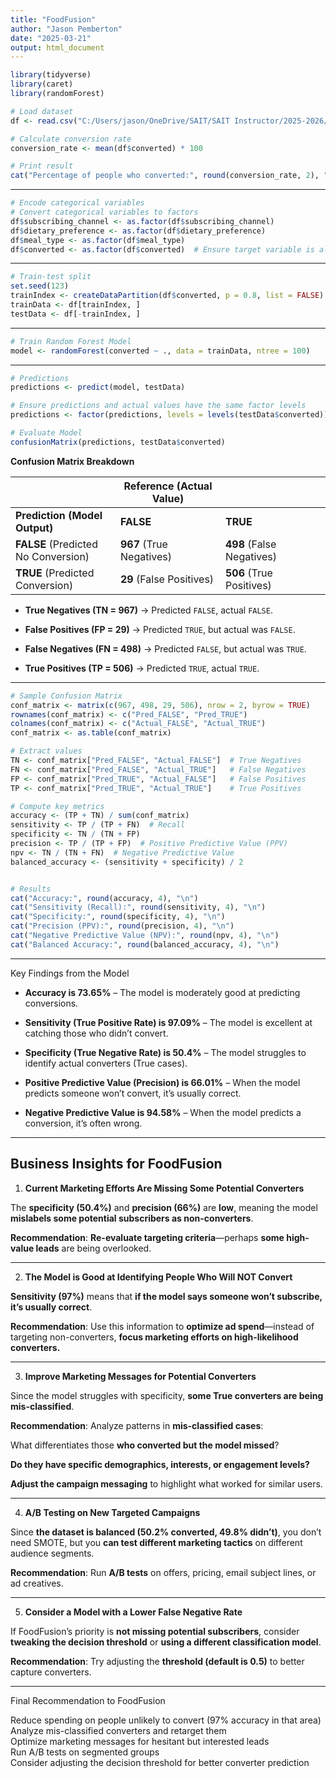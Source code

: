 ```yaml
---
title: "FoodFusion"
author: "Jason Pemberton"
date: "2025-03-21"
output: html_document
---
```


```r
library(tidyverse)
library(caret)
library(randomForest)
```

```r
# Load dataset
df <- read.csv("C:/Users/jason/OneDrive/SAIT/SAIT Instructor/2025-2026/WINTER 2025 - COURSE - PROJ406/Team 7/data/foodfusion.csv")

# Calculate conversion rate
conversion_rate <- mean(df$converted) * 100

# Print result
cat("Percentage of people who converted:", round(conversion_rate, 2), "%\n")
```

------------------------------------------------------------------------

```r
# Encode categorical variables
# Convert categorical variables to factors
df$subscribing_channel <- as.factor(df$subscribing_channel)
df$dietary_preference <- as.factor(df$dietary_preference)
df$meal_type <- as.factor(df$meal_type)
df$converted <- as.factor(df$converted)  # Ensure target variable is also a factor
```

------------------------------------------------------------------------

```r
# Train-test split
set.seed(123)
trainIndex <- createDataPartition(df$converted, p = 0.8, list = FALSE)
trainData <- df[trainIndex, ]
testData <- df[-trainIndex, ]
```

------------------------------------------------------------------------

```r
# Train Random Forest Model
model <- randomForest(converted ~ ., data = trainData, ntree = 100)
```

------------------------------------------------------------------------

```r
# Predictions
predictions <- predict(model, testData)

# Ensure predictions and actual values have the same factor levels
predictions <- factor(predictions, levels = levels(testData$converted))

# Evaluate Model
confusionMatrix(predictions, testData$converted)

```

**Confusion Matrix Breakdown**

|   | **Reference (Actual Value)** |   |
|------------------------|------------------------|------------------------|
| **Prediction (Model Output)** | **FALSE** | **TRUE** |
| **FALSE** (Predicted No Conversion) | **967** (True Negatives) | **498** (False Negatives) |
| **TRUE** (Predicted Conversion) | **29** (False Positives) | **506** (True Positives) |

-   **True Negatives (TN = 967)** → Predicted `FALSE`, actual `FALSE`.

-   **False Positives (FP = 29)** → Predicted `TRUE`, but actual was `FALSE`.

-   **False Negatives (FN = 498)** → Predicted `FALSE`, but actual was `TRUE`.

-   **True Positives (TP = 506)** → Predicted `TRUE`, actual `TRUE`.

------------------------------------------------------------------------

```r
# Sample Confusion Matrix
conf_matrix <- matrix(c(967, 498, 29, 506), nrow = 2, byrow = TRUE)
rownames(conf_matrix) <- c("Pred_FALSE", "Pred_TRUE")
colnames(conf_matrix) <- c("Actual_FALSE", "Actual_TRUE")
conf_matrix <- as.table(conf_matrix)

# Extract values
TN <- conf_matrix["Pred_FALSE", "Actual_FALSE"]  # True Negatives
FN <- conf_matrix["Pred_FALSE", "Actual_TRUE"]   # False Negatives
FP <- conf_matrix["Pred_TRUE", "Actual_FALSE"]   # False Positives
TP <- conf_matrix["Pred_TRUE", "Actual_TRUE"]    # True Positives

# Compute key metrics
accuracy <- (TP + TN) / sum(conf_matrix)
sensitivity <- TP / (TP + FN)  # Recall
specificity <- TN / (TN + FP)
precision <- TP / (TP + FP)  # Positive Predictive Value (PPV)
npv <- TN / (TN + FN)  # Negative Predictive Value
balanced_accuracy <- (sensitivity + specificity) / 2


# Results
cat("Accuracy:", round(accuracy, 4), "\n")
cat("Sensitivity (Recall):", round(sensitivity, 4), "\n")
cat("Specificity:", round(specificity, 4), "\n")
cat("Precision (PPV):", round(precision, 4), "\n")
cat("Negative Predictive Value (NPV):", round(npv, 4), "\n")
cat("Balanced Accuracy:", round(balanced_accuracy, 4), "\n")

```

---

Key Findings from the Model

-   **Accuracy is 73.65%** – The model is moderately good at predicting conversions.

-   **Sensitivity (True Positive Rate) is 97.09%** – The model is excellent at catching those who didn’t convert.

-   **Specificity (True Negative Rate) is 50.4%** – The model struggles to identify actual converters (True cases).

-   **Positive Predictive Value (Precision) is 66.01%** – When the model predicts someone won’t convert, it’s usually correct.

-   **Negative Predictive Value is 94.58%** – When the model predicts a conversion, it’s often wrong.

---

**Business Insights for FoodFusion**
---
1. **Current Marketing Efforts Are Missing Some Potential Converters**

The **specificity (50.4%)** and **precision (66%)** are **low**, meaning the model **mislabels some potential subscribers as non-converters**.

**Recommendation**: **Re-evaluate targeting criteria**—perhaps **some high-value leads** are being overlooked.

---

2. **The Model is Good at Identifying People Who Will NOT Convert**

**Sensitivity (97%)** means that **if the model says someone won’t subscribe, it’s usually correct**.

**Recommendation**: Use this information to **optimize ad spend**—instead of targeting non-converters, **focus marketing efforts on high-likelihood converters.**

---

3. **Improve Marketing Messages for Potential Converters**

Since the model struggles with specificity, **some True converters are being mis-classified**.

**Recommendation**: Analyze patterns in **mis-classified cases**:

What differentiates those **who converted but the model missed**?

**Do they have specific demographics, interests, or engagement levels?**

**Adjust the campaign messaging** to highlight what worked for similar users.

---

4. **A/B Testing on New Targeted Campaigns**

Since **the dataset is balanced (50.2% converted, 49.8% didn’t)**, you don’t need SMOTE, but you **can test different marketing tactics** on different audience segments.

**Recommendation**: Run **A/B tests** on offers, pricing, email subject lines, or ad creatives.

---

5. **Consider a Model with a Lower False Negative Rate**

If FoodFusion’s priority is **not missing potential subscribers**, consider **tweaking the decision threshold** or **using a different classification model**.

**Recommendation**: Try adjusting the **threshold (default is 0.5)** to better capture converters.

---

Final Recommendation to FoodFusion

Reduce spending on people unlikely to convert (97% accuracy in that area)  
Analyze mis-classified converters and retarget them  
Optimize marketing messages for hesitant but interested leads  
Run A/B tests on segmented groups  
Consider adjusting the decision threshold for better converter prediction  
